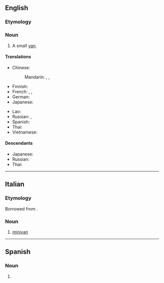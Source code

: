 {{also|Minivan}}
==English==
{{wikipedia}}

===Etymology===
{{prefix|en|mini|van}}

===Noun===
{{en-noun}}

# A small [[van]].

====Translations====
{{trans-top|small van}}
* Chinese:
*: Mandarin: {{t|cmn|多功能休旅車|sc=Hani}}, {{t|cmn|多功能休旅车|tr=duōgōngnéng xiūlǚchē|sc=Hani}}, {{qualifier|slang}} {{t|cmn|微面|tr=wēimiàn|sc=Hani}}
* Finnish: {{t|fi|tila-auto}}
* French: {{t+|fr|fourgonnette}}, {{t|fr|mini-fourgonnette}}, {{t|fr|mini-fourgon}}
* German: {{t|de|Minivan|m}}
* Japanese: {{t|ja|ミニバン|tr=miniban|sc=Jpan}}
{{trans-mid}}
* Lao: {{t|lo|ລົດຕູ້}}
* Russian: {{t+|ru|минивэ́н|m}}, {{t+|ru|фурго́н|m}}
* Spanish: {{t+|es|combi|m}}
* Thai: {{t|th|มินิแวน|tr=míní waen}}
* Vietnamese: {{t-needed|vi}}
{{trans-bottom}}

====Descendants====
* Japanese: {{l|ja|ミニバン|tr=miniban}}
* Russian: {{l|ru|минивэ́н}}
* Thai: {{l|th|มินิแวน|tr=míní waen}}

----

==Italian==

===Etymology===
Borrowed from {{bor|it|en|minivan|notext=1}}.

===Noun===
{{head|it|noun|g=m|invariable}}

# [[#English|minivan]]

----

==Spanish==

===Noun===
{{es-noun|m}}

# {{l|en|minivan}}